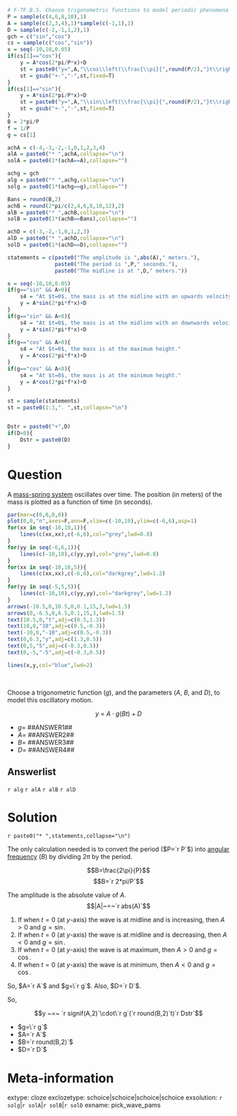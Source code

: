 ```r
# F-TF.B.5. Choose trigonometric functions to model periodic phenomena with specified amplitude, frequency, and midline.
P = sample(c(4,6,8,10),1)
A = sample(c(2,3,4),1)*sample(c(-1,1),1)
D = sample(c(-2,-1,1,2),1)
gch = c("sin","cos")
cs = sample(c("cos","sin"))
x = seq(-10,10,0.05)
if(cs[1]=="cos"){
    y = A*cos(2*pi/P*x)+D
    st = paste0("y=",A,"\\cos\\left(\\frac{\\pi}{",round(P/2),"}t\\right)+",D)
    st = gsub("+-","-",st,fixed=T)
}
if(cs[1]=="sin"){
    y = A*sin(2*pi/P*x)+D
    st = paste0("y=",A,"\\sin\\left(\\frac{\\pi}{",round(P/2),"}t\\right)+",D)
    st = gsub("+-","-",st,fixed=T)
}
B = 2*pi/P
f = 1/P
g = cs[1]

achA = c(-4,-3,-2,-1,0,1,2,3,4)
alA = paste0("* ",achA,collapse="\n")
solA = paste0(1*(achA==A),collapse="")

achg = gch
alg = paste0("* ",achg,collapse="\n")
solg = paste0(1*(achg==g),collapse="")

Bans = round(B,2)
achB = round(2*pi/c(2,4,6,8,10,12),2)
alB = paste0("* ",achB,collapse="\n")
solB = paste0(1*(achB==Bans),collapse="")

achD = c(-3,-2,-1,0,1,2,3)
alD = paste0("* ",achD,collapse="\n")
solD = paste0(1*(achD==D),collapse="")

statements = c(paste0("The amplitude is ",abs(A)," meters."),
               paste0("The period is ",P," seconds."),
               paste0("The midline is at ",D," meters."))

x = seq(-10,10,0.05)
if(g=="sin" && A>0){
    s4 = "At $t=0$, the mass is at the midline with an upwards velocity."
    y = A*sin(2*pi*f*x)+D
}
if(g=="sin" && A<0){
    s4 = "At $t=0$, the mass is at the midline with an downwards velocity."
    y = A*sin(2*pi*f*x)+D
}
if(g=="cos" && A>0){
    s4 = "At $t=0$, the mass is at the maximum height."
    y = A*cos(2*pi*f*x)+D
}
if(g=="cos" && A<0){
    s4 = "At $t=0$, the mass is at the minimum height."
    y = A*cos(2*pi*f*x)+D
}

st = sample(statements)
st = paste0(1:3,". ",st,collapse="\n")


Dstr = paste0("+",D)
if(D<0){
    Dstr = paste0(D)
}


```

Question
========

A [mass-spring system](https://en.wikipedia.org/wiki/Simple_harmonic_motion#Examples) oscillates over time. The position (in meters) of the mass is plotted as a function of time (in seconds).

```r
par(mar=c(0,0,0,0))
plot(0,0,"n",axes=F,ann=F,xlim=c(-10,10),ylim=c(-6,6),asp=1)
for(xx in seq(-10,10,1)){
    lines(c(xx,xx),c(-6,6),col="grey",lwd=0.8)    
}
for(yy in seq(-6,6,1)){
    lines(c(-10,10),c(yy,yy),col="grey",lwd=0.8)    
}
for(xx in seq(-10,10,5)){
    lines(c(xx,xx),c(-6,6),col="darkgrey",lwd=1.2)    
}
for(yy in seq(-5,5,5)){
    lines(c(-10,10),c(yy,yy),col="darkgrey",lwd=1.2)    
}
arrows(-10.5,0,10.5,0,0.1,15,3,lwd=1.5)
arrows(0,-6.5,0,6.5,0.1,15,3,lwd=1.5)
text(10.5,0,"t",adj=c(0.5,1.3))
text(10,0,"10",adj=c(0.5,-0.3))
text(-10,0,"-10",adj=c(0.5,-0.3))
text(0,6.3,"y",adj=c(1.3,0.5))
text(0,5,"5",adj=c(-0.3,0.5))
text(0,-5,"-5",adj=c(-0.3,0.5))

lines(x,y,col="blue",lwd=2)
```
\

Choose a trigonometric function ($g$), and the parameters ($A$, $B$, and $D$), to model this oscillatory motion.

$$y~=~A\cdot g(Bt)+D$$

* $g=$ ##ANSWER1##
* $A=$ ##ANSWER2##
* $B=$ ##ANSWER3##
* $D=$ ##ANSWER4##


Answerlist
--------

`r alg`
`r alA`
`r alB`
`r alD`

Solution
========

`r paste0("* ",statements,collapse="\n")`

The only calculation needed is to convert the period ($P=`r P`$) into [angular frequency](https://en.wikipedia.org/wiki/Angular_frequency) ($B$) by dividing $2\pi$ by the period.

$$B=\frac{2\pi}{P}$$
$$B=`r 2*pi/P`$$

The amplitude is the absolute value of $A$.
$$|A|~=~`r abs(A)`$$

1. If when $t=0$ (at $y$-axis) the wave is at midline and is increasing, then $A>0$ and $g=\sin$.
2. If when $t=0$ (at $y$-axis) the wave is at midline and is decreasing, then $A<0$ and $g=\sin$.
3. If when $t=0$ (at $y$-axis) the wave is at maximum, then $A>0$ and $g=\cos$.
4. If when $t=0$ (at $y$-axis) the wave is at minimum, then $A<0$ and $g=\cos$.

So, $A=`r A`$ and $g=\`r g`$. Also, $D=`r D`$.

So,

$$y ~=~ `r signif(A,2)`\cdot\`r g`(`r round(B,2)`t)`r Dstr`$$

* $g=\`r g`$ 
* $A=`r A`$
* $B=`r round(B,2)`$
* $D=`r D`$



Meta-information
============
extype: cloze
exclozetype: schoice|schoice|schoice|schoice
exsolution: `r solg`|`r solA`|`r solB`|`r solD`
exname: pick_wave_pams